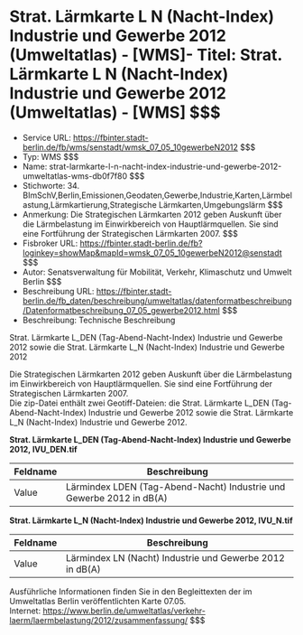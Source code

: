 # Strat. Lärmkarte L N (Nacht-Index) Industrie und Gewerbe 2012 (Umweltatlas) - [WMS]- Titel: Strat. Lärmkarte L N (Nacht-Index) Industrie und Gewerbe 2012 (Umweltatlas) - [WMS] $$$
- Service URL: https://fbinter.stadt-berlin.de/fb/wms/senstadt/wmsk_07_05_10gewerbeN2012 $$$
- Typ: WMS $$$
- Name: strat-larmkarte-l-n-nacht-index-industrie-und-gewerbe-2012-umweltatlas-wms-db0f7f80 $$$
- Stichworte: 34. BImSchV,Berlin,Emissionen,Geodaten,Gewerbe,Industrie,Karten,Lärmbelastung,Lärmkartierung,Strategische Lärmkarten,Umgebungslärm $$$
- Anmerkung: Die Strategischen Lärmkarten 2012 geben Auskunft über die Lärmbelastung im Einwirkbereich von Hauptlärmquellen. Sie sind eine Fortführung der Strategischen Lärmkarten 2007. $$$
- Fisbroker URL: https://fbinter.stadt-berlin.de/fb?loginkey=showMap&mapId=wmsk_07_05_10gewerbeN2012@senstadt $$$
- Autor: Senatsverwaltung für Mobilität, Verkehr, Klimaschutz und Umwelt Berlin $$$
- Beschreibung URL: https://fbinter.stadt-berlin.de/fb_daten/beschreibung/umweltatlas/datenformatbeschreibung/Datenformatbeschreibung_07_05_gewerbe2012.html $$$
- Beschreibung: Technische Beschreibung 

Strat. Lärmkarte L\_DEN (Tag-Abend-Nacht-Index) Industrie und Gewerbe 2012 sowie die Strat. Lärmkarte L\_N (Nacht-Index) Industrie und Gewerbe 2012

Die Strategischen Lärmkarten 2012 geben Auskunft über die Lärmbelastung im Einwirkbereich von Hauptlärmquellen. Sie sind eine Fortführung der Strategischen Lärmkarten 2007.  
Die zip-Datei enthält zwei Geotiff-Dateien: die Strat. Lärmkarte L\_DEN (Tag-Abend-Nacht-Index) Industrie und Gewerbe 2012 sowie die Strat. Lärmkarte L\_N (Nacht-Index) Industrie und Gewerbe 2012.

**Strat. Lärmkarte L\_DEN (Tag-Abend-Nacht-Index) Industrie und Gewerbe 2012, IVU\_DEN.tif**

| Feldname | Beschreibung                                                         |
| -------- | -------------------------------------------------------------------- |
| Value    | Lärmindex LDEN (Tag-Abend-Nacht) Industrie und Gewerbe 2012 in dB(A) |

**Strat. Lärmkarte L\_N (Nacht-Index) Industrie und Gewerbe 2012, IVU\_N.tif**

| Feldname | Beschreibung                                             |
| -------- | -------------------------------------------------------- |
| Value    | Lärmindex LN (Nacht) Industrie und Gewerbe 2012 in dB(A) |

Ausführliche Informationen finden Sie in den Begleittexten der im Umweltatlas Berlin veröffentlichten Karte 07.05.  
Internet: https://www.berlin.de/umweltatlas/verkehr-laerm/laermbelastung/2012/zusammenfassung/ $$$
